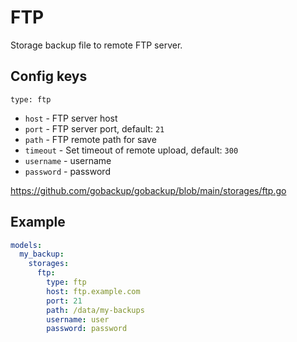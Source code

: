 # FTP

Storage backup file to remote FTP server.

## Config keys

`type: ftp`

- `host` - FTP server host
- `port` - FTP server port, default: `21`
- `path` - FTP remote path for save
- `timeout` - Set timeout of remote upload, default: `300`
- `username` - username
- `password` - password

https://github.com/gobackup/gobackup/blob/main/storages/ftp.go

## Example

```yml
models:
  my_backup:
    storages:
      ftp:
        type: ftp
        host: ftp.example.com
        port: 21
        path: /data/my-backups
        username: user
        password: password
```

